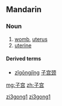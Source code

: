 ==Mandarin==
{{Hani-forms|[[子]][[宫]]|[[子宮]]}}

===Noun===
{{cmn-noun|s|pin=zǐgōng|pint=zi3gong1|tra=子宮|sim=子宫|rs=子00}}

# [[womb]], [[uterus]]
# [[uterine]]

====Derived terms====
* [[zǐgōngjǐng]] [[子宫颈]]

[[Category:cmn:Anatomy in simplified script|zi3gong1]]
[[Category:cmn:Obstetrics in simplified script|zi3gong1]]

[[mg:子宫]]
[[zh:子宫]]